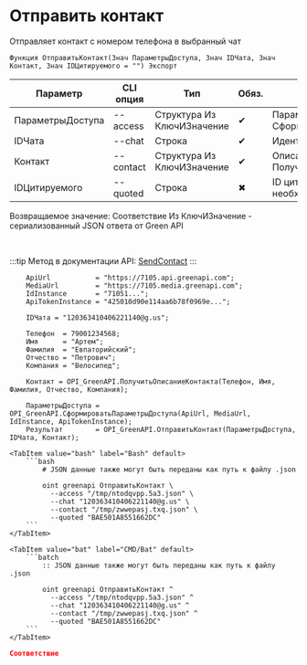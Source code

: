 ﻿---
sidebar_position: 6
description: Отправить контакт и другие функции для работы с Green API в Открытом пакете интеграций - бесплатной open-source библиотеке интеграций для 1С:Предприятие 8, OneScript и CLI
keywords: [1C, 1С, 1С:Предприятие, 1С:Предприятие 8.3, API, Интеграция, Сервисы, Обмен, OneScript, CLI, Green API]
---


# Отправить контакт
 Отправляет контакт с номером телефона в выбранный чат



`Функция ОтправитьКонтакт(Знач ПараметрыДоступа, Знач IDЧата, Знач Контакт, Знач IDЦитируемого = "") Экспорт`

  | Параметр | CLI опция | Тип | Обяз. | Назначение |
  |-|-|-|-|-|
  | ПараметрыДоступа | --access | Структура Из КлючИЗначение | &#x2714; | Параметры доступа. См. СформироватьПараметрыДоступа |
  | IDЧата | --chat | Строка | &#x2714; | Идентификатор чата |
  | Контакт | --contact | Структура Из КлючИЗначение | &#x2714; | Описание контакта. См. ПолучитьОписаниеКонтакта |
  | IDЦитируемого | --quoted | Строка | &#x2716; | ID цитируемого сообщения, если необходимо |

  
  Возвращаемое значение:   Соответствие Из КлючИЗначение - сериализованный JSON ответа от Green API

<br/>

:::tip
Метод в документации API: [SendContact](https://green-api.com/docs/api/sending/SendContact/)
:::
<br/>



```bsl title="Пример использования для 1С:Предприятие/OneScript"
    ApiUrl           = "https://7105.api.greenapi.com";
    MediaUrl         = "https://7105.media.greenapi.com";
    IdInstance       = "71051...";
    ApiTokenInstance = "425010d90e114aa6b78f0969e...";

    IDЧата = "120363410406221140@g.us";

    Телефон  = 79001234568;
    Имя      = "Артем";
    Фамилия  = "Евпаторийский";
    Отчество = "Петрович";
    Компания = "Велосипед";

    Контакт = OPI_GreenAPI.ПолучитьОписаниеКонтакта(Телефон, Имя, Фамилия, Отчество, Компания);

    ПараметрыДоступа = OPI_GreenAPI.СформироватьПараметрыДоступа(ApiUrl, MediaUrl, IdInstance, ApiTokenInstance);
    Результат        = OPI_GreenAPI.ОтправитьКонтакт(ПараметрыДоступа, IDЧата, Контакт);
```
    

 <Tabs>
  
    <TabItem value="bash" label="Bash" default>
        ```bash
            # JSON данные также могут быть переданы как путь к файлу .json
            
            oint greenapi ОтправитьКонтакт \
              --access "/tmp/ntodqvpp.5a3.json" \
              --chat "120363410406221140@g.us" \
              --contact "/tmp/zwwepasj.txq.json" \
              --quoted "BAE501A8551662DC"
        ```
    </TabItem>
  
    <TabItem value="bat" label="CMD/Bat" default>
        ```batch
            :: JSON данные также могут быть переданы как путь к файлу .json
            
            oint greenapi ОтправитьКонтакт ^
              --access "/tmp/ntodqvpp.5a3.json" ^
              --chat "120363410406221140@g.us" ^
              --contact "/tmp/zwwepasj.txq.json" ^
              --quoted "BAE501A8551662DC"
        ```
    </TabItem>
</Tabs>


```json title="Результат"
Соответствие
```

